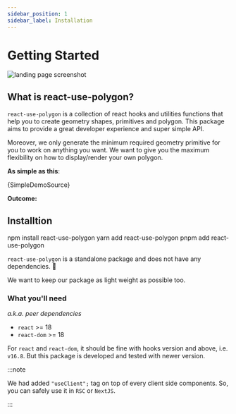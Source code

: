 ```yaml
---
sidebar_position: 1
sidebar_label: Installation
---
```



# Getting Started

![landing page screenshot](/img/landing-page.png)

## What is react-use-polygon?

`react-use-polygon` is a collection of react hooks and utilities functions that help you to create geometry shapes, primitives and polygon.
This package aims to provide a great developer experience and super simple API.

Moreover, we only generate the minimum required geometry primitive for you to work on anything you want.
We want to give you the maximum flexibility on how to display/render your own polygon.

**As simple as this**:

<CodeBlock language="tsx" title="src/components/SimpleDemo.tsx" showLineNumbers>
  {SimpleDemoSource}
</CodeBlock>

**Outcome:**

<SimpleDemo />

## Installtion

<Tabs groupId="packageManager">
  <TabItem value="npm" label="npm" default>
    <CodeBlock language="bash">npm install react-use-polygon</CodeBlock>
  </TabItem>
  <TabItem value="yarn" label="yarn">
    <CodeBlock language="bash">yarn add react-use-polygon</CodeBlock>
  </TabItem>
  <TabItem value="pnpm" label="pnpm">
    <CodeBlock language="bash">pnpm add react-use-polygon</CodeBlock>
  </TabItem>
</Tabs>

`react-use-polygon` is a standalone package and does not have any dependencies. :tada:

We want to keep our package as light weight as possible too.

### What you'll need

_a.k.a. peer dependencies_

- `react` >= 18
- `react-dom` >= 18

For `react` and `react-dom`, it should be fine with hooks version and above, i.e. `v16.8`.
But this package is developed and tested with newer version.

:::note

We had added `"useClient";` tag on top of every client side components.
So, you can safely use it in `RSC` or `NextJS`.

:::
